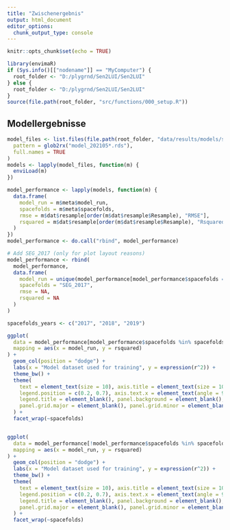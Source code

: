 ```yaml
---
title: "Zwischenergebnis"
output: html_document
editor_options: 
  chunk_output_type: console
---
```


```r
knitr::opts_chunk$set(echo = TRUE)

library(envimaR)
if (Sys.info()[["nodename"]] == "MyComputer") {
  root_folder <- "D:/plygrnd/Sen2LUI/Sen2LUI"
} else {
  root_folder <- "D:/plygrnd/Sen2LUI/Sen2LUI"
}
source(file.path(root_folder, "src/functions/000_setup.R"))
```


## Modellergebnisse


```r
model_files <- list.files(file.path(root_folder, "data/results/models/sat/"),
  pattern = glob2rx("model_202105*.rds"),
  full.names = TRUE
)
models <- lapply(model_files, function(m) {
  enviLoad(m)
})

model_performance <- lapply(models, function(m) {
  data.frame(
    model_run = m$meta$model_run,
    spacefolds = m$meta$spacefolds,
    rmse = m$dat$resample[order(m$dat$resample$Resample), "RMSE"],
    rsquared = m$dat$resample[order(m$dat$resample$Resample), "Rsquared"]#, predictor_group = meta$predictor_group
  )
})
model_performance <- do.call("rbind", model_performance)

# Add SEG_2017 (only for plot layout reasons)
model_performance <- rbind(
  model_performance,
  data.frame(
    model_run = unique(model_performance[model_performance$spacefolds == "AEG_2017", "model_run"]),
    spacefolds = "SEG_2017",
    rmse = NA,
    rsquared = NA
  )
)

spacefolds_years <- c("2017", "2018", "2019")

ggplot(
  data = model_performance[model_performance$spacefolds %in% spacefolds_years, ],
  mapping = aes(x = model_run, y = rsquared)
) +
  geom_col(position = "dodge") +
  labs(x = "Model dataset used for training", y = expression(r^2)) +
  theme_bw() +
  theme(
    text = element_text(size = 10), axis.title = element_text(size = 10), legend.text = element_text(size = 10),
    legend.position = c(0.2, 0.7), axis.text.x = element_text(angle = 90, hjust = 0.95, vjust = 0.2),
    legend.title = element_blank(), panel.background = element_blank(),
    panel.grid.major = element_blank(), panel.grid.minor = element_blank()
  ) +
  facet_wrap(~spacefolds)


ggplot(
  data = model_performance[!model_performance$spacefolds %in% spacefolds_years, ],
  mapping = aes(x = model_run, y = rsquared)
) +
  geom_col(position = "dodge") +
  labs(x = "Model dataset used for training", y = expression(r^2)) +
  theme_bw() +
  theme(
    text = element_text(size = 10), axis.title = element_text(size = 10), legend.text = element_text(size = 10),
    legend.position = c(0.2, 0.7), axis.text.x = element_text(angle = 90, hjust = 0.95, vjust = 0.2),
    legend.title = element_blank(), panel.background = element_blank(),
    panel.grid.major = element_blank(), panel.grid.minor = element_blank()
  ) +
  facet_wrap(~spacefolds)

```

